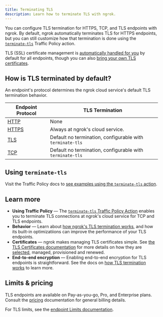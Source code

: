 ```yaml
---
title: Terminating TLS
description: Learn how to terminate TLS with ngrok.
---
```


You can configure TLS termination for HTTPS, TCP, and TLS endpoints with ngrok. By default, ngrok automatically terminates TLS for HTTPS endpoints, but you can still customize how that termination is done using the [`terminate-tls`](/traffic-policy/actions/terminate-tls/) Traffic Policy action.

TLS (SSL) certificate management is [automatically handled for you](/universal-gateway/automatic-certificate-management) by default for all endpoints, though you can also [bring your own TLS certificates](/universal-gateway/tls-certificates/bring-your-own-certs/).

## How is TLS terminated by default?

An endpoint's protocol determines the ngrok cloud service's default TLS
termination behavior.

| Endpoint Protocol                 | TLS Termination                                           |
| --------------------------------- | --------------------------------------------------------- |
| [HTTP](/universal-gateway/http/)  | None                                                      |
| [HTTPS](/universal-gateway/http/) | Always at ngrok's cloud service.                          |
| [TLS](/universal-gateway/tls/)    | Default no termination, configurable with `terminate-tls` |
| [TCP](/universal-gateway/tcp/)    | Default no termination, configurable with `terminate-tls` |

## Using `terminate-tls`

Visit the Traffic Policy docs to [see examples using the `terminate-tls` action](/traffic-policy/actions/terminate-tls/).

## Learn more

- **Using Traffic Policy** — The [`terminate-tls` Traffic Policy
  Action](/traffic-policy/actions/terminate-tls) enables you to terminate TLS
  connections at ngrok's cloud service for TCP and TLS endpoints.
- **Behavior** — Learn about [how ngrok's TLS termination works](/universal-gateway/tls-termination/termination-mechanics/), and how its built-in optimizatiions can improve the performance of your TLS endpoints.
- **Certificates** — ngrok makes managing TLS certificates simple. See [the TLS Certificates documentation](/universal-gateway/tls-certificates/how-does-ngrok-handle-tls/) for more details on how they are [selected](/universal-gateway/tls-certificates/how-are-certificates-selected), managed, provisioned and renewed.
- **End-to-end encryption** — Enabling end-to-end encryption for TLS endpoints is straightforward. See the docs on [how TLS termination works](/universal-gateway/tls-termination/termination-mechanics/#end-to-end-encryption) to learn more.

## Limits & pricing

TLS endpoints are available on Pay-as-you-go, Pro, and Enterprise plans. Consult the [pricing](/pricing-limits/) documentation for general billing details.

For TLS limits, see the [endpoint Limits documentation](/pricing-limits/endpoint-limits/).
